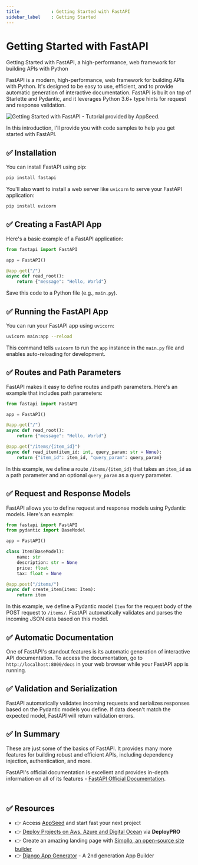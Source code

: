 ```yaml
---
title            : Getting Started with FastAPI
sidebar_label    : Getting Started
---
```


# Getting Started with FastAPI

<SubHeading>Getting Started with FastAPI, a high-performance, web framework for building APIs with Python</SubHeading>

FastAPI is a modern, high-performance, web framework for building APIs with Python. 
It's designed to be easy to use, efficient, and to provide automatic generation of interactive documentation. 
FastAPI is built on top of Starlette and Pydantic, and it leverages Python 3.6+ type hints for request and response validation. 

![Getting Started with FastAPI - Tutorial provided by AppSeed.](https://github-production-user-asset-6210df.s3.amazonaws.com/51070104/268560126-0274f12d-ba96-43cc-9e0d-a9eaf791e7c0.png) 

In this introduction, I'll provide you with code samples to help you get started with FastAPI.

## ✅ **Installation**

You can install FastAPI using pip:

```bash
pip install fastapi
```

You'll also want to install a web server like `uvicorn` to serve your FastAPI application:

```bash
pip install uvicorn
```

## ✅ **Creating a FastAPI App**

Here's a basic example of a FastAPI application:

```python
from fastapi import FastAPI

app = FastAPI()

@app.get("/")
async def read_root():
    return {"message": "Hello, World"}
```

Save this code to a Python file (e.g., `main.py`).

## ✅ **Running the FastAPI App**

You can run your FastAPI app using `uvicorn`:

```bash
uvicorn main:app --reload
```

This command tells `uvicorn` to run the `app` instance in the `main.py` file and enables auto-reloading for development.

## ✅ **Routes and Path Parameters**

FastAPI makes it easy to define routes and path parameters. Here's an example that includes path parameters:

```python
from fastapi import FastAPI

app = FastAPI()

@app.get("/")
async def read_root():
    return {"message": "Hello, World"}

@app.get("/items/{item_id}")
async def read_item(item_id: int, query_param: str = None):
    return {"item_id": item_id, "query_param": query_param}
```

In this example, we define a route `/items/{item_id}` that takes an `item_id` as a path parameter and an optional `query_param` as a query parameter.

## ✅ **Request and Response Models**

FastAPI allows you to define request and response models using Pydantic models. Here's an example:

```python
from fastapi import FastAPI
from pydantic import BaseModel

app = FastAPI()

class Item(BaseModel):
    name: str
    description: str = None
    price: float
    tax: float = None

@app.post("/items/")
async def create_item(item: Item):
    return item
```

In this example, we define a Pydantic model `Item` for the request body of the POST request to `/items/`. 
FastAPI automatically validates and parses the incoming JSON data based on this model.

## ✅ **Automatic Documentation**

One of FastAPI's standout features is its automatic generation of interactive API documentation. 
To access the documentation, go to `http://localhost:8000/docs` in your web browser while your FastAPI app is running.

## ✅ **Validation and Serialization**

FastAPI automatically validates incoming requests and serializes responses based on the Pydantic models you define. If data doesn't match the expected model, FastAPI will return validation errors.

## ✅ In Summary

These are just some of the basics of FastAPI. It provides many more features for building robust and efficient APIs, including dependency injection, authentication, and more. 

FastAPI's official documentation is excellent and provides in-depth information on all of its features - [FastAPI Official Documentation](https://fastapi.tiangolo.com/).

<br />

## ✅ Resources 

- 👉 Access [AppSeed](https://appseed.us/) and start fast your next project
- 👉 [Deploy Projects on Aws, Azure and Digital Ocean](https://www.docs.deploypro.dev/) via **DeployPRO**
- 👉 Create an amazing landing page with [Simpllo, an open-source site builder](https://www.simpllo.com/)
- 👉 [Django App Generator](https://app-generator.dev/django/) - A 2nd generation App Builder

